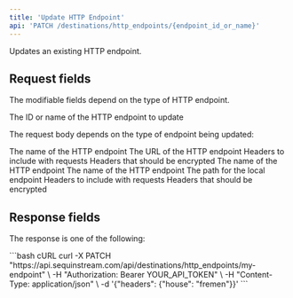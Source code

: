```yaml
---
title: 'Update HTTP Endpoint'
api: 'PATCH /destinations/http_endpoints/{endpoint_id_or_name}'
---
```



Updates an existing HTTP endpoint.

## Request fields

The modifiable fields depend on the type of HTTP endpoint.

<ParamField path="endpoint_id_or_name" type="string" required>
  The ID or name of the HTTP endpoint to update
</ParamField>

The request body depends on the type of endpoint being updated:

<Expandable title="HTTP endpoint">
  <ParamField body="name" type="string">
    The name of the HTTP endpoint
  </ParamField>

  <ParamField body="url" type="string">
    The URL of the HTTP endpoint
  </ParamField>

  <ParamField body="headers" type="object">
    Headers to include with requests
  </ParamField>

  <ParamField body="encrypted_headers" type="object">
    Headers that should be encrypted
  </ParamField>
</Expandable>

<Expandable title="webhook.site endpoint">
  <ParamField body="name" type="string">
    The name of the HTTP endpoint
  </ParamField>
</Expandable>

<Expandable title="local endpoint">
  <ParamField body="name" type="string">
    The name of the HTTP endpoint
  </ParamField>

  <ParamField body="path" type="string">
    The path for the local endpoint
  </ParamField>

  <ParamField body="headers" type="object">
    Headers to include with requests
  </ParamField>

  <ParamField body="encrypted_headers" type="object">
    Headers that should be encrypted
  </ParamField>
</Expandable>

## Response fields

The response is one of the following:

<EndpointResponseSnippet />

<RequestExample>
  ```bash cURL
  curl -X PATCH "https://api.sequinstream.com/api/destinations/http_endpoints/my-endpoint" \
    -H "Authorization: Bearer YOUR_API_TOKEN" \
    -H "Content-Type: application/json" \
    -d '{"headers": {"house": "fremen"}}'
  ```
</RequestExample> 

<EndpointResponseExample />